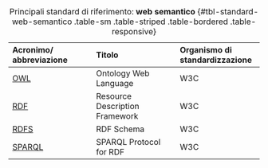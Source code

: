 :::{.column-page-inset-right}
| Acronimo/ abbreviazione | Titolo | Organismo di standardizzazione |
| :--- | :--- | :--- |
| [OWL](https://www.w3.org/TR/owl-features/) | Ontology Web Language | W3C |
| [RDF](https://www.w3.org/TR/rdf11-primer/) | Resource Description Framework | W3C |
| [RDFS](https://www.w3.org/TR/rdf-schema/) | RDF Schema | W3C |
| [SPARQL](https://www.w3.org/TR/rdf-sparql-protocol/) | SPARQL Protocol for RDF | W3C |

:  Principali  standard  di  riferimento:  **web  semantico**  {#tbl-standard-web-semantico  .table-sm  .table-striped  .table-bordered  .table-responsive}
:::
